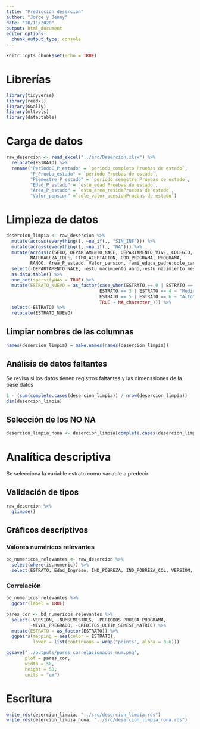 ```yaml
---
title: "Predicción deserción"
author: "Jorge y Jenny"
date: "20/11/2020"
output: html_document
editor_options: 
  chunk_output_type: console
---
```


```r
knitr::opts_chunk$set(echo = TRUE)
```

# Librerías

```r
library(tidyverse)
library(readxl)
library(GGally)
library(mltools)
library(data.table)
```

# Carga de datos

```r
raw_desercion <- read_excel("../src/Desercion.xlsx") %>% 
  relocate(ESTRATO) %>% 
  rename("PeriodoC_P_estado" = `periodo_completo Pruebas de estado`,
         "P_Prueba_estado" = `periodo Pruebas de estado`,
         "Psemestre_P_estado" = `periodo_semestre Pruebas de estado`,
         "Edad_P_estado" = `estu_edad Pruebas de estado`,
         "Area_P_estado" = `estu_area_residePruebas de estado`,
         "Valor_pension" =`cole_valor_pensionPruebas de estado`)
```

# Limpieza de datos

```r
desercion_limpia <- raw_desercion %>%
  mutate(across(everything(), ~na_if(., "SIN_INF"))) %>% 
  mutate(across(everything(), ~na_if(., "NA"))) %>% 
  mutate(across(c(SEXO, DEPARTAMENTO_NACE, DEPARTAMENTO_VIVE, COLEGIO,
         NATURALEZA_COLE, TIPO_ACEPTACION, COD_PROGRAMA, PROGRAMA, 
         RANGO, Area_P_estado, Valor_pension, fami_educa_padre:cole_caracter, MODALIDAD), as_factor)) %>%
  select(-DEPARTAMENTO_NACE, -estu_nacimiento_anno,-estu_nacimiento_mes, -estu_nacimiento_dia, -SEDE,-PROGRAMA, -MODALIDAD, -Prueba1_estan, -Prueba2_estan, -ESTADO2, -SEMESTRE_INICIA_PROGRAMA, -ULTIMO_SEMESTRE_TERMINADO, -PeriodoC_P_estado, -P_Prueba_estado, -COLEGIO) %>% 
  as.data.table() %>%
  one_hot(sparsifyNAs = TRUE) %>% 
  mutate(ESTRATO_NUEVO = as_factor(case_when(ESTRATO == 0 | ESTRATO == 1 | ESTRATO == 2 ~ "Bajo",
                                   ESTRATO == 3 | ESTRATO == 4 ~ "Medio",
                                   ESTRATO == 5 | ESTRATO == 6 ~ "Alto",
                                   TRUE ~ NA_character_))) %>% 
  select(-ESTRATO) %>% 
  relocate(ESTRATO_NUEVO)
```

## Limpiar nombres de las columnas

```r
names(desercion_limpia) = make.names(names(desercion_limpia))
```

##   Análisis de datos faltantes   

Se revisa si los datos tienen registros faltantes y las dimenssiones de la base datos

```r
1 - (sum(complete.cases(desercion_limpia)) / nrow(desercion_limpia))
dim(desercion_limpia)
```

## Selección de los NO NA

```r
desercion_limpia_nona <- desercion_limpia[complete.cases(desercion_limpia),] 
```

# Analítica descriptiva

Se selecciona la variable estrato como variable a predecir

## Validación de tipos

```r
raw_desercion %>% 
  glimpse()
```

## Gráficos descriptivos

### Valores numéricos relevantes

```r
bd_numericos_relevantes <- raw_desercion %>% 
  select(where(is.numeric)) %>%
  select(ESTRATO, Edad_Ingreso, IND_POBREZA, IND_POBREZA_COL, VERSION, PROMEDIO_ULTIMO_SEMESTRE_TERMINADO:NUMSEMESTRES, Puntaje1_s, Puntaje2_s, `estu_edad Pruebas de estado`:Ingles)
```

### Correlación

```r
bd_numericos_relevantes %>% 
  ggcorr(label = TRUE)

pares_cor <- bd_numericos_relevantes %>%
  select(-VERSION, -NUMSEMESTRES, -PERIODOS_PRUEBA_PROGRAMA, 
         -NIVEL_PREGRADO, -CREDITOS_ULTIM_SEMEST_MATRIC) %>% 
  mutate(ESTRATO = as_factor(ESTRATO)) %>% 
  ggpairs(mapping = aes(color = ESTRATO),
          lower = list(continuous = wrap("points", alpha = 0.6)))

ggsave("../outputs/pares_correlacionados_num.png", 
       plot = pares_cor, 
       width = 50, 
       height = 50, 
       units = "cm")


```

# Escritura

```r
write_rds(desercion_limpia, "../src/desercion_limpia.rds")
write_rds(desercion_limpia_nona, "../src/desercion_limpia_nona.rds")
```


